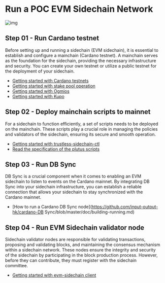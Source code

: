 # Run a POC EVM Sidechain Network

![img](../../images/sc-services.png)

## Step 01 - Run Cardano testnet

Before setting up and running a sidechain (EVM sidechain), it is essential to establish and configure a mainchain (Cardano testnet). A mainchain serves as the foundation for the sidechain, providing the necessary infrastructure and security. You can create your own testnet or utilize a public testnet for the deployment of your sidechain.


- [Getting started with Cardano testnets](https://docs.cardano.org/cardano-testnet/getting-started/)
- [Getting started with stake pool operation](https://developers.cardano.org/docs/operate-a-stake-pool/)
- [Getting started with Ogmios](https://developers.cardano.org/docs/get-started/ogmios/)
- [Getting started with Kupo](https://cardanosolutions.github.io/kupo/)

## Step 02 - Deploy mainchain scripts to mainnet

For a sidechain to function efficiently, a set of scripts needs to be deployed on the mainchain. These scripts play a crucial role in managing the policies and validators of the sidechain, ensuring its secure and smooth operation.

- [Getting started with trustless-sidechain-ctl](https://github.com/input-output-hk/trustless-sidechain/tree/open-source/ctl)
- [Read the specification of the plutus scripts](https://github.com/input-output-hk/trustless-sidechain/blob/master/docs/Specification.md)

## Step 03 - Run DB Sync

DB Sync is a crucial component when it comes to enabling an EVM sidechain to listen to events on the Cardano mainnet. By integrating DB Sync into your sidechain infrastructure, you can establish a reliable connection that allows your sidechain to stay synchronized with the Cardano mainnet.

- [How to run a Cardano DB Sync node](https://github.com/input-output-hk/cardano-DB Sync/blob/master/doc/building-running.md)

## Step 04 - Run EVM Sidechain validator node

Sidechain validator nodes are responsible for validating transactions, proposing and validating blocks, and maintaining the consensus mechanism within a sidechain network. These nodes ensure the integrity and security of the sidechain by participating in the block production process. However, before they can contribute, they must register with the sidechain committee.

- [Getting started with evm-sidechain client](https://github.com/input-output-hk/sc_evm)
